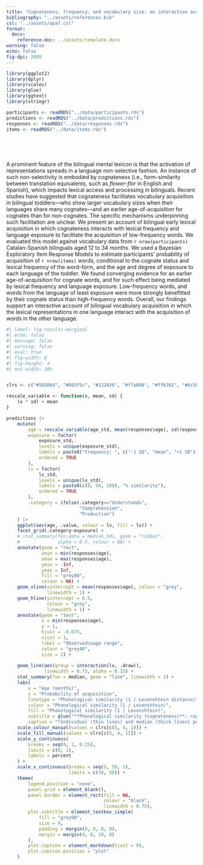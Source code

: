 ```yaml
---
title: "Cognateness, frequency, and vocabulary size: an interactive account of bilingual lexical acquisition"
bibliography: "../assets/references.bib"
csl: "../assets/apa7.csl"
format:
  docx: 
    reference-doc: ../assets/template.docx
warning: false
echo: false
fig-dpi: 2000
---
```


```r
library(ggplot2)
library(dplyr)
library(scales)
library(glue)
library(ggtext)
library(stringr)

participants <- readRDS("../data/participants.rds")
predictions <- readRDS("../data/predictions.rds")
responses <- readRDS("../data/responses.rds")
items <- readRDS("../data/items.rds")

```

<br>

<br>

A prominent feature of the bilingual mental lexicon is that the activation of representations spreads in a language non-selective fashion. An instance of such non-selectivity is embodied by cognateness (i.e., form-similarity between translation equivalents, such as *flower*-*flor* in English and Spanish), which impacts lexical access and processing in bilinguals. Recent studies have suggested that cognateness facilitates vocabulary acquisition in bilingual toddlers---who show larger vocabulary sizes when their languages share many cognates---and an earlier age-of-acquisition for cognates than for non-cognates. The specific mechanisms underpinning such facilitation are unclear. We present an account of bilingual early lexical acquisition in which cognateness interacts with lexical frequency and language exposure to facilitate the acquisition of low-frequency words. We evaluated this model against vocabulary data from `r nrow(participants)` Catalan-Spanish bilinguals aged 12 to 34 months. We used a Bayesian Exploratory Item Response Models to estimate participants’ probability of acquisition of `r nrow(items)` words, conditional to the cognate status and lexical frequency of the word-form, and the age and degree of exposure to each language of the toddler. We found converging evidence for an earlier age-of-acquisition for cognate words, and for such effect being mediated by lexical frequency and language exposure. Low-frequency words, and words from the language of least exposure were more strongly benefitted by their cognate status than high-frequency words. Overall, our findings support an interactive account of bilingual vocabulary acquisition in which the lexical representations in one language interact with the acquisition of words in the other language.


```r
#| label: fig-results-marginal
#| echo: false
#| message: false
#| warning: false
#| eval: true
#| fig-width: 6
#| fig-height: 4
#| out-width: 20%


clrs <- c("#58508d", "#003f5c", "#122A36", "#ffa600", "#ff6361", "#bc5090")

rescale_variable <- function(x, mean, sd) {
    (x * sd) + mean
}

predictions |> 
    mutate(
        age = rescale_variable(age_std, mean(responses$age), sd(responses$age)),
        exposure = factor(
            exposure_std,
            levels = unique(exposure_std),
            labels = paste0("Frequency: ", c("-1 SD", "mean", "+1 SD")),
            ordered = TRUE
        ),
        lv = factor(
            lv_std,
            levels = unique(lv_std),
            labels = paste0(c(0, 50, 100), "% similarity"),
            ordered = TRUE
        ),
        .category = ifelse(.category=="Understands",
                           "Comprehension", 
                           "Production")
    ) |> 
    ggplot(aes(age, .value, colour = lv, fill = lv)) +
    facet_grid(.category~exposure) +
    # stat_summary(fun.data = median_hdi, geom = "ribbon",
    #              alpha = 0.5, colour = NA) +
    annotate(geom = "rect",
             xmin = min(responses$age),
             xmax = max(responses$age),
             ymin = -Inf,
             ymax = Inf,
             fill = "grey80",
             colour = NA) +
    geom_vline(xintercept = mean(responses$age), colour = "grey",
               linewidth = 1) +
    geom_hline(yintercept = 0.5,
               colour = "grey",
               linewidth = 1) +
    annotate(geom = "text",
             x = min(responses$age),
             y = 1,
             hjust = -0.075,
             vjust = 1,
             label = "Observed\nage range",
             colour = "grey40",
             size = 2) +
    
    geom_line(aes(group = interaction(lv, .draw)),
              linewidth = 0.75, alpha = 0.15) +
    stat_summary(fun = median, geom = "line", linewidth = 1) +
    labs(
        x = "Age (months)",
        y = "Probability of acquisition",
        linetype = "Phonological similarity (1 / Levenshtein distance)",
        colour = "Phonological similarity (1 / Levenshtein)",
        fill = "Phonological similarity (1 / Levenshtein)",
        subtitle = glue("**Phonological similarity (cognateness)**: <span style = 'color:{clrs[1]};'>100% similarity</span> <span style = 'color:{clrs[4]};'>50% similarity</span> <span style = 'color:{clrs[5]};'>0% similarity</span>"),
        caption = "*Individual (thin lines) and median (thick lines) posterior predictions from the Bayesian IRT model*.") +
    scale_colour_manual(values = clrs[c(5, 4, 1)]) +
    scale_fill_manual(values = clrs[c(5, 4, 1)]) +
    scale_y_continuous(
        breaks = seq(0, 1, 0.25),
        limits = c(0, 1),
        labels = percent
    ) +
    scale_x_continuous(breaks = seq(5, 50, 5),
                       limits = c(10, 50)) +
    theme(
        legend.position = "none",
        panel.grid = element_blank(),
        panel.border = element_rect(fill = NA, 
                                    colour = "black", 
                                    linewidth = 0.75),
        plot.subtitle = element_textbox_simple(
            fill = "grey90",
            size = 9,
            padding = margin(8, 8, 8, 8),
            margin = margin(0, 0, 10, 0)
        ),
        plot.caption = element_markdown(hjust = 0),
        plot.caption.position = "plot"
    )
```

